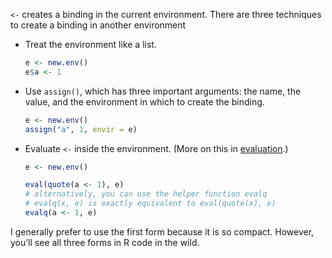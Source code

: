 
`<-` creates a binding in the current environment. There are three techniques to create a binding in another environment

*   Treat the environment like a list.

    ```r
    e <- new.env()
    e$a <- 1
    ```

*   Use `assign()`, which has three important arguments: the name, the value, 
    and the environment in which to create the binding.

    ```r
    e <- new.env()
    assign("a", 1, envir = e)
    ```

*   Evaluate `<-` inside the environment. (More on this in [evaluation](#nse).)

    ```r
    e <- new.env()

    eval(quote(a <- 1), e)
    # alternatively, you can use the helper function evalq
    # evalq(x, e) is exactly equivalent to eval(quote(x), e)
    evalq(a <- 1, e)
    ```

I generally prefer to use the first form because it is so compact. However, you'll see all three forms in R code in the wild.

